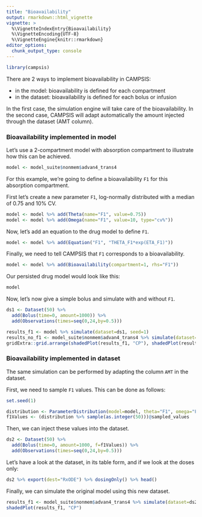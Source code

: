 ```yaml
---
title: "Bioavailability"
output: rmarkdown::html_vignette
vignette: >
  %\VignetteIndexEntry{Bioavailability}
  %\VignetteEncoding{UTF-8}
  %\VignetteEngine{knitr::rmarkdown}
editor_options: 
  chunk_output_type: console
---
```


```r
library(campsis)
```

There are 2 ways to implement bioavailability in CAMPSIS:

* in the model: bioavailability is defined for each compartment
* in the dataset: bioavailability is defined for each bolus or infusion

In the first case, the simulation engine will take care of the bioavailability.
In the second case, CAMPSIS will adapt automatically the amount injected through the dataset (AMT column).

### Bioavailability implemented in model

Let's use a 2-compartment model with absorption compartment to illustrate how this can be achieved.

```r
model <- model_suite$nonmem$advan4_trans4
```

For this example, we're going to define a bioavailability `F1` for this absorption compartment.

First let's create a new parameter `F1`, log-normally distributed with a median of 0.75 and 10% CV.

```r
model <- model %>% add(Theta(name="F1", value=0.75))
model <- model %>% add(Omega(name="F1", value=10, type="cv%"))
```

Now, let's add an equation to the drug model to define `F1`.
```r
model <- model %>% add(Equation("F1", "THETA_F1*exp(ETA_F1)"))
```

Finally, we need to tell CAMPSIS that `F1` corresponds to a bioavailability.

```r
model <- model %>% add(Bioavailability(compartment=1, rhs="F1"))
```

Our persisted drug model would look like this:

```r
model
```

Now, let's now give a simple bolus and simulate with and without `F1`.

```r
ds1 <- Dataset(50) %>%
  add(Bolus(time=0, amount=1000)) %>%
  add(Observations(times=seq(0,24,by=0.5)))
```


```r
results_f1 <- model %>% simulate(dataset=ds1, seed=1)
results_no_f1 <- model_suite$nonmem$advan4_trans4 %>% simulate(dataset=ds1, seed=1)
gridExtra::grid.arrange(shadedPlot(results_f1, "CP"), shadedPlot(results_no_f1, "CP"), nrow=1)
```

### Bioavailability implemented in dataset

The same simulation can be performed by adapting the column `AMT` in the dataset.

First, we need to sample `F1` values. This can be done as follows:

```r
set.seed(1)
```

```r
distribution <- ParameterDistribution(model=model, theta="F1", omega="F1")
f1Values <- (distribution %>% sample(as.integer(50)))@sampled_values
```

Then, we can inject these values into the dataset.

```r
ds2 <- Dataset(50) %>%
  add(Bolus(time=0, amount=1000, f=f1Values)) %>%
  add(Observations(times=seq(0,24,by=0.5)))
```

Let's have a look at the dataset, in its table form, and if we look at the doses only:

```r
ds2 %>% export(dest="RxODE") %>% dosingOnly() %>% head()
```

Finally, we can simulate the original model using this new dataset.

```r
results_f1 <- model_suite$nonmem$advan4_trans4 %>% simulate(dataset=ds2, seed=1)
shadedPlot(results_f1, "CP")
```
